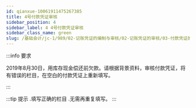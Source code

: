 ```yaml
---
id: qianxue-10061911475267385
title: 4号付款凭证审核
sidebar_position: 4
sidebar_label: 4 4号付款凭证审核
sidebar_class_name: green
slug: /基础会计/jc-1/989/02-记账凭证的编制与审核/02-记账凭证的审核/03-付款凭证的审核/qianxue-1006191028390290857/qianxue-10061911475267385/4号付款凭证审核
---
```


:::info 要求

2019年8月30日，用库存现金偿还前欠款。请根据背景资料，审核付款凭证，将有错误的栏目，在空白的付款凭证上重新填写。

:::

:::tip 提示
  .填写正确的栏目
  .无需再重复填写。
:::
